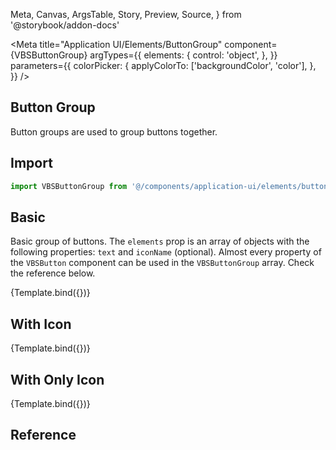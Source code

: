   Meta,
  Canvas,
  ArgsTable,
  Story,
  Preview,
  Source,
} from '@storybook/addon-docs'

<Meta
  title="Application UI/Elements/ButtonGroup"
  component={VBSButtonGroup}
  argTypes={{
    elements: {
      control: 'object',
    },
  }}
  parameters={{
    colorPicker: {
      applyColorTo: ['backgroundColor', 'color'],
    },
  }}
/>


## Button Group

Button groups are used to group buttons together.

## Import

```js
import VBSButtonGroup from '@/components/application-ui/elements/button-group'
```

## Basic

Basic group of buttons. The `elements` prop is an array of objects with the following properties: `text` and `iconName` (optional). Almost every property of the `VBSButton` component can be used in the `VBSButtonGroup` array. Check the reference below.

<Canvas>
  <Story
    name="Basic"
    args={{
      elements: [
        { text: 'Button 1' },
        { text: 'Button 2' },
        { text: 'Button 3' },
      ],
    }}
  >
    {Template.bind({})}
  </Story>
</Canvas>

## With Icon

<Canvas>
  <Story
    name="With Icon"
    args={{
      elements: [
        { text: 'Button 1', iconName: 'academic-cap' },
        { text: 'Button 2', iconName: 'adjustments-vertical' },
        { text: 'Button 3', iconName: 'arrow-up-tray' },
      ],
    }}
  >
    {Template.bind({})}
  </Story>
</Canvas>

## With Only Icon

<Canvas>
  <Story
    name="With Only Icon"
    args={{
      elements: [{ iconName: 'chevron-left' }, { iconName: 'chevron-right' }],
    }}
  >
    {Template.bind({})}
  </Story>
</Canvas>

## Reference

<ArgsTable of={VBSButtonGroup} />
